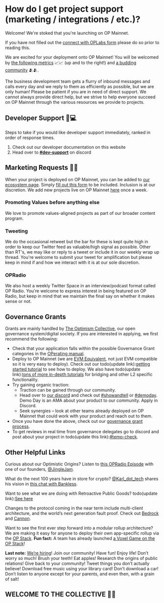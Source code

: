 # How do I get project support (marketing / integrations / etc.)?

Welcome! We're stoked that you're launching on OP Mainnet. 

If you have not filled out the [connect with OPLabs form](https://airtable.com/appQ2S9IatldkoNQw/shr2e75GnXRqi6yTM) please do so prior to reading this.

We are excited for your deployment onto OP Mainnet! 
You will be welcomed by [the following metrics](https://dune.com/optimismfnd/Optimism) 📈📈 (up and to the right!) and [a budding community](https://discord-gateway.optimism.io/) 🫂🫂.

The business development team gets a flurry of inbound messages and calls every day and we reply to them as efficiently as possible, but we are only human! 
Please be patient if you are in need of direct support. 
We cannot always provide direct help, but we strive to help everyone succeed on OP Mainnet through the various resources we provide to projects. 


## Developer Support 🙋💻

Steps to take if you would like developer support immediately, ranked in order of response times. 

1. Check out our developer documentation on this website
1. Head over to [**#dev-support**](https://discord.com/channels/667044843901681675/887914409207414785) on discord


## Marketing Requests 🦸🦸

When your project is deployed on OP Mainnet, you can be added to [our ecosystem page](https://www.optimism.io/apps/all). 
Simply [fill out this form](https://airtable.com/appQ2S9IatldkoNQw/shrIqJsv2nyBUo6Ka) to be included. Inclusion is at our discretion. 
We add new projects live on OP Mainnet [here](https://www.optimism.io/apps/all) once a week.


### Promoting Values before anything else

We love to promote values-aligned projects as part of our broader content program.


### Tweeting

We do the occasional retweet but the bar for these is kept quite high in order to keep our Twitter feed as valuable/high signal as possible. 
Other than RT's, we may like or reply to a tweet or include it in our weekly wrap up thread. 
You're welcome to submit your tweet for amplification but please keep in mind if and how we interact with it is at our sole discretion.


### OPRadio

We also host a weekly Twitter Space in an interview/podcast format called OP Radio. You're welcome to express interest in being featured on OP Radio, but keep in mind that we maintain the final say on whether it makes sense or not.

 
## Governance Grants

Grants are mainly handled by [The Optimism Collective](https://app.optimism.io/announcement), our open governance system/digital society. If you are interested in applying, we first recommend the following: 
 
- Check that your application falls within the possible Governance Grant categories in the [OPerating manual](https://github.com/ethereum-optimism/OPerating-manual/blob/main/manual.md#valid-proposal-types).
- Deploy to OP Mainnet (we are [EVM Equivalent](https://medium.com/ethereum-optimism/introducing-evm-equivalence-5c2021deb306), not just EVM compatible so it is very easy to deploy). 
  Check out our todo(update link):[getting started tutorial](https://github.com/ethereum-optimism/optimism-tutorial/tree/main/getting-started) to see how to deploy. We also have todo(update link):[tons of more in-depth tutorials](https://github.com/ethereum-optimism/optimism-tutorial) for bridging and other L2 specific functionality. 
- Try gaining organic traction:
  - Traction can be gained through our community.
  - Head over to [our discord](https://discord-gateway.optimism.io/) and check out [#showandtell](https://discord.com/channels/667044843901681675/819333988719263774) or [#demoday](https://discord.com/channels/667044843901681675/960493820674465883).
  Demo Day is an AMA about your product to our community. Apply in Discord. 
  - Seek synergies – look at other teams already deployed on OP Mainnet that could work with your product and reach out to them.
- Once you have done the above, check out our [governance grant process](https://app.charmverse.io/op-grants/page-701220845245208).
- To get reviews in real time from governance delegates go to discord and post about your project in todo(update this link):[#temp-check](https://discord.com/channels/667044843901681675/1011238484373159956).
 

## Other Helpful Links

Curious about our Optimistic Origins? 
Listen to [this OPRadio Episode](https://twitter.com/optimismFND/status/1585015947626426368) with one of our founders, [@JingleJam](https://twitter.com/jinglejamOP).

What do the next 100 years have in store for crypto? [@Karl_dot_tech](https://twitter.com/karl_dot_tech) shares his vision in [this chat with Bankless](https://www.youtube.com/watch?v=60F2wtjZO5M).

Want to see what we are doing with Retroactive Public Goods? todo(update link):[See here](../governance/retropgf-2.md)

Changes to the protocol coming in the near term include multi-client architecture, and the world’s next generation fault proof. 
Check out [Bedrock](https://dev.optimism.io/introducing-optimism-bedrock/) and [Cannon](https://medium.com/ethereum-optimism/cannon-cannon-cannon-introducing-cannon-4ce0d9245a03). 

Want to see the first ever step forward into a modular rollup architecture? We are making it easy for anyone to deploy their own app-specific rollup via the [OP Stack](https://optimism.mirror.xyz/fLk5UGjZDiXFuvQh6R_HscMQuuY9ABYNF7PI76-qJYs). 
**Fun fact:** A team has already launched [a Voxel Game on the OP Stack](https://dev.optimism.io/opcraft-autonomous-world/)! 


**Last note:** [We’re hiring](https://jobs.optimism.io/)! 
Join our community! 
Have fun! 
Enjoy life! 
Don’t worry so much! 
Brush your teeth! 
Eat apples! 
Research the origins of public relations! 
Give back to your community! 
Tweet things you don’t actually believe! 
Download free music using your library card! 
Don’t download a car! 
Don’t listen to anyone except for your parents, and even then, with a grain of salt!

 
## WELCOME TO THE COLLECTIVE 🔴✨